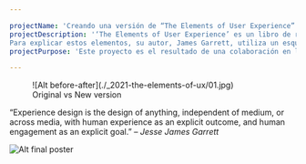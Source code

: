 ```yaml
---

projectName: 'Creando una versión de “The Elements of User Experience”'
projectDescription: '‘The Elements of User Experience’ es un libro de referencia sobre los elementos que componen la experiencia de usuario en el ámbito digital y cuyos fundamentos me han ayudado mucho a la hora de conceptualizar un proyecto.
Para explicar estos elementos, su autor, James Garrett, utiliza un esquema, el cual me gustó tanto que decidí hacer un poster para tenerlo siempre a la vista.'
projectPurpose: 'Este proyecto es el resultado de una colaboración en la que aspiramos a mejorar la generalidad del original, proponiendo cambios en la composición y en la nomenclatura con el fin de aproximarlo a nuestro criterio.'

---
```




<ProjectLayout projectFrontmatter={frontmatter} projectCover={cover}>

<figure>
  ![Alt before-after](./_2021-the-elements-of-ux/01.jpg)
  <figcaption>Original vs New version</figcaption>
</figure>

<div class="content-center">
  <bockquote>
  “Experience design is the design of anything, independent of medium, or across
  media, with human experience as an explicit outcome, and human engagement
  as an explicit goal.” – <i>Jesse James Garrett</i>
  </bockquote>
</div>

![Alt final poster](./_2021-the-elements-of-ux/02.jpg)

</ProjectLayout>
